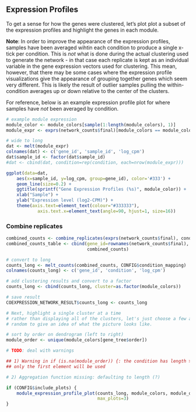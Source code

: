 Expression Profiles
-------------------

To get a sense for how the genes were clustered, let's plot plot a subset of
the expression profiles and highlight the genes in each module.

**Note**: In order to improve the appearance of the expression profiles,
samples have been averaged wihtin each condition to produce a single x-tick per
condition. This is _not_ what is done during the actual clustering used to
generate the network - in that case each replicate is kept as an individual
variable in the gene expression vectors used for clustering. This mean,
however, that there may be some cases where the expression profile
visualizations give the appearance of grouping together genes which seem very
different. This is likely the result of outlier samples pulling the
within-condition averages up or down relative to the center of the clusters.

For reference, below is an example expression profile plot for where samples
have *not* been averaged by condition.

```r
# example module expression
module_color <- module_colors[sample(1:length(module_colors), 1)]
module_expr <- exprs(network_counts$final)[module_colors == module_color,]

# wide to long
dat <- melt(module_expr)
colnames(dat) <- c('gene_id', 'sample_id', 'log_cpm')
dat$sample_id <- factor(dat$sample_id)
#dat <- cbind(dat, condition=rep(condition, each=nrow(module_expr)))

ggplot(data=dat,
    aes(x=sample_id, y=log_cpm, group=gene_id), color='#333') +
    geom_line(size=0.2) +
    ggtitle(sprintf("Gene Expression Profiles (%s)", module_color)) +
    xlab("Sample") +
    ylab("Expression level (log2-CPM)") +
    theme(axis.text=element_text(colour="#333333"), 
            axis.text.x=element_text(angle=90, hjust=1, size=16))
```

### Combine replicates

<!--
QUESTION: Can the variance between replicates for a given gene tell us anything
useful that with respect to network construction? For example, perhaps genes
with less variance within replicates are more tightly regulated. On the flip
side, genes with a larger variance may just be noise and not as interesting in
the context of the network.
-->

```r
combined_counts <- combine_replicates(exprs(network_counts$final), condition)
combined_counts_table <- cbind(gene_id=rownames(network_counts$final),
                               combined_counts)

# convert to long
counts_long <- melt_counts(combined_counts, CONFIG$condition_mapping)
colnames(counts_long) <- c('gene_id', 'condition', 'log_cpm')

# add clustering results and convert to a factor
counts_long <- cbind(counts_long, cluster=as.factor(module_colors))

# save result
COEXPRESSION_NETWORK_RESULT$counts_long <- counts_long
```

```r
# Next, highlight a single cluster at a time
# rather than displaying all of the clusters, let's just choose a few at
# random to give an idea of what the picture looks like.

# sort by order on dendrogram (left to right)
module_order <- unique(module_colors[gene_tree$order])

# TODO: deal with warnings

## 1) Warning in if (is.na(module_order)) {: the condition has length > 1 and
## only the first element will be used

# 2) Aggregation function missing: defaulting to length (?)

if (CONFIG$include_plots) {
    module_expression_profile_plot(counts_long, module_colors, module_order,
                                   max_plots=3)
}
```

